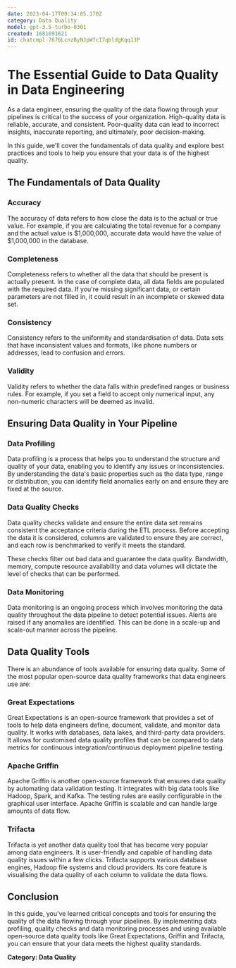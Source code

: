 ```yaml
---
date: 2023-04-17T00:34:05.170Z
category: Data Quality
model: gpt-3.5-turbo-0301
created: 1681691621
id: chatcmpl-7676LcnzByNJpWfcI7qbldgKqq13P
---
```


# The Essential Guide to Data Quality in Data Engineering

As a data engineer, ensuring the quality of the data flowing through your pipelines is critical to the success of your organization. High-quality data is reliable, accurate, and consistent. Poor-quality data can lead to incorrect insights, inaccurate reporting, and ultimately, poor decision-making.

In this guide, we'll cover the fundamentals of data quality and explore best practices and tools to help you ensure that your data is of the highest quality.

## The Fundamentals of Data Quality

### Accuracy

The accuracy of data refers to how close the data is to the actual or true value. For example, if you are calculating the total revenue for a company and the actual value is $1,000,000, accurate data would have the value of $1,000,000 in the database.

### Completeness

Completeness refers to whether all the data that should be present is actually present. In the case of complete data, all data fields are populated with the required data. If you're missing significant data, or certain parameters are not filled in, it could result in an incomplete or skewed data set.

### Consistency

Consistency refers to the uniformity and standardisation of data. Data sets that have inconsistent values and formats, like phone numbers or addresses, lead to confusion and errors.

### Validity

Validity refers to whether the data falls within predefined ranges or business rules. For example, if you set a field to accept only numerical input, any non-numeric characters will be deemed as invalid.

## Ensuring Data Quality in Your Pipeline

### Data Profiling

Data profiling is a process that helps you to understand the structure and quality of your data, enabling you to identify any issues or inconsistencies. By understanding the data's basic properties such as the data type, range or distribution, you can identify field anomalies early on and ensure they are fixed at the source.

### Data Quality Checks

Data quality checks validate and ensure the entire data set remains consistent the acceptance criteria during the ETL process. Before accepting the data it is considered, columns are validated to ensure they are correct, and each row is benchmarked to verify it meets the standard.

These checks filter out bad data and guarantee the data quality. Bandwidth, memory, compute resource availability and data volumes will dictate the level of checks that can be performed. 

### Data Monitoring

Data monitoring is an ongoing process which involves monitoring the data quality throughout the data pipeline to detect potential issues. Alerts are raised if any anomalies are identified. This can be done in a scale-up and scale-out manner across the pipeline.

## Data Quality Tools 

There is an abundance of tools available for ensuring data quality. Some of the most popular open-source data quality frameworks that data engineers use are:

### Great Expectations 

Great Expectations is an open-source framework that provides a set of tools to help data engineers define, document, validate, and monitor data quality. It works with databases, data lakes, and third-party data providers. It allows for customised data quality profiles that can be compared to data metrics for continuous integration/continuous deployment pipeline testing. 

### Apache Griffin

Apache Griffin is another open-source framework that ensures data quality by automating data validation testing. It integrates with big data tools like Hadoop, Spark, and Kafka. The testing rules are easily configurable in the graphical user interface. Apache Griffin is scalable and can handle large amounts of data flow.

### Trifacta

Trifacta is yet another data quality tool that has become very popular among data engineers. It is user-friendly and capable of handling data quality issues within a few clicks. Trifacta supports various database engines, Hadoop file systems and cloud providers. Its core feature is visualising the data quality of each column to validate the data flows.

## Conclusion

In this guide, you've learned critical concepts and tools for ensuring the quality of the data flowing through your pipelines. By implementing data profiling, quality checks and data monitoring processes and using available open-source data quality tools like Great Expectations, Griffin and Trifacta, you can ensure that your data meets the highest quality standards.

**Category: Data Quality**
